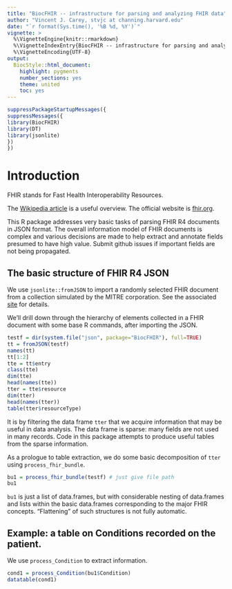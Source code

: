 ```yaml
---
title: "BiocFHIR -- infrastructure for parsing and analyzing FHIR data"
author: "Vincent J. Carey, stvjc at channing.harvard.edu"
date: "`r format(Sys.time(), '%B %d, %Y')`"
vignette: >
  %\VignetteEngine{knitr::rmarkdown}
  %\VignetteIndexEntry{BiocFHIR -- infrastructure for parsing and analyzing FHIR data}
  %\VignetteEncoding{UTF-8}
output:
  BiocStyle::html_document:
    highlight: pygments
    number_sections: yes
    theme: united
    toc: yes
---
```


```r
suppressPackageStartupMessages({
suppressMessages({
library(BiocFHIR)
library(DT)
library(jsonlite)
})
})
```

# Introduction

FHIR stands for Fast Health Interoperability Resources.  

The [Wikipedia article](https://en.wikipedia.org/wiki/Fast_Healthcare_Interoperability_Resources)
is a useful overview.  The official website is [fhir.org](http://fhir.org).

This R package addresses very basic tasks of parsing FHIR R4 documents in JSON format.
The overall information model of FHIR documents is complex and various
decisions are made to help extract and annotate fields presumed to have
high value.  Submit github issues if important fields are not being
propagated.

## The basic structure of FHIR R4 JSON

We use `jsonlite::fromJSON` to import a randomly selected
FHIR document from a collection simulated by the MITRE corporation.
See the associated [site](https://synthea.mitre.org/downloads) for details.

We'll drill down through the hierarchy of elements collected in
a FHIR document with some base R commands, after importing the JSON.
```r
testf = dir(system.file("json", package="BiocFHIR"), full=TRUE)
tt = fromJSON(testf)
names(tt)
tt[1:2]
tte = tt$entry
class(tte)
dim(tte)
head(names(tte))
tter = tte$resource
dim(tter)
head(names(tter))
table(tter$resourceType)
```

It is by filtering the data frame `tter` that we acquire
information that may be useful in data analysis.  The
data frame is sparse: many fields are not used in many records.
Code in this package attempts to produce useful tables
from the sparse information.

As a prologue to table extraction, we do some basic
decomposition of `tter` using `process_fhir_bundle`.

```r
bu1 = process_fhir_bundle(testf) # just give file path
bu1
```

`bu1` is just a list of data.frames, but with considerable
nesting of data.frames and lists within the basic
data.frames corresponding to the major FHIR concepts.
"Flattening" of such structures is not fully automatic.

## Example: a table on Conditions recorded on the patient.

We use `process_Condition` to extract information.
```r
cond1 = process_Condition(bu1$Condition)
datatable(cond1)
```
